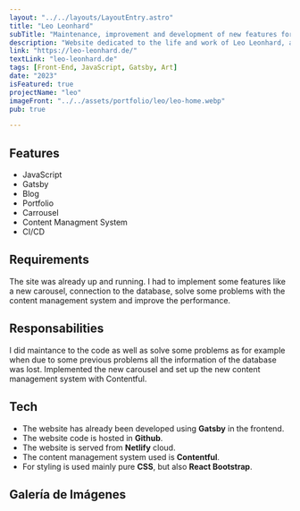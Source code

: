 ```yaml
---
layout: "../../layouts/LayoutEntry.astro"
title: "Leo Leonhard"
subTitle: "Maintenance, improvement and development of new features for the website in memory of an artist."
description: "Website dedicated to the life and work of Leo Leonhard, a well-known German artist."
link: "https://leo-leonhard.de/"
textLink: "leo-leonhard.de"
tags: [Front-End, JavaScript, Gatsby, Art]
date: "2023"
isFeatured: true
projectName: "leo"
imageFront: "../../assets/portfolio/leo/leo-home.webp"
pub: true

---
```


## Features

- JavaScript
- Gatsby
- Blog
- Portfolio
- Carrousel
- Content Managment System
- CI/CD

## Requirements

The site was already up and running. I had to implement some features like a new carousel, connection to the database, solve some problems with the content management system and improve the performance.

## Responsabilities

I did maintance to the code as well as solve some problems as for example when due to some previous problems all the information of the database was lost. Implemented the new carousel and set up the new content management system with Contentful.

## Tech

- The website has already been developed using **Gatsby** in the frontend.
- The website code is hosted in **Github**.
- The website is served from **Netlify** cloud.
- The content management system used is **Contentful**.
- For styling is used mainly pure **CSS**, but also **React Bootstrap**.

## Galería de Imágenes
